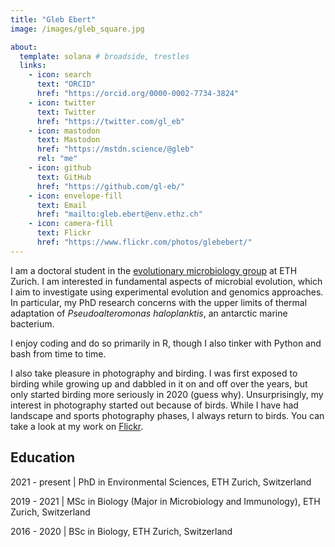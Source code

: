 ```yaml
---
title: "Gleb Ebert"
image: /images/gleb_square.jpg

about:
  template: solana # broadside, trestles
  links:
    - icon: search
      text: "ORCID"
      href: "https://orcid.org/0000-0002-7734-3824"
    - icon: twitter
      text: Twitter
      href: "https://twitter.com/gl_eb"
    - icon: mastodon
      text: Mastodon
      href: "https://mstdn.science/@gleb"
      rel: "me"
    - icon: github
      text: GitHub
      href: "https://github.com/gl-eb/"
    - icon: envelope-fill
      text: Email
      href: "mailto:gleb.ebert@env.ethz.ch"
    - icon: camera-fill
      text: Flickr
      href: "https://www.flickr.com/photos/glebebert/"
---
```


I am a doctoral student in the [evolutionary microbiology group](https://evomicrobio.ethz.ch/) at ETH Zurich. I am interested in fundamental aspects of microbial evolution, which I aim to investigate using experimental evolution and genomics approaches. In particular, my PhD research concerns with the upper limits of thermal adaptation of *Pseudoalteromonas haloplanktis*, an antarctic marine bacterium.

I enjoy coding and do so primarily in R, though I also tinker with Python and bash from time to time. <!-- Check out my [projects](projects.qmd) page to see some examples that have made it onto GitHub. -->

I also take pleasure in photography and birding. I was first exposed to birding while growing up and dabbled in it on and off over the years, but only started birding more seriously in 2020 (guess why). Unsurprisingly, my interest in photography started out because of birds. While I have had landscape and sports photography phases, I always return to birds. You can <!-- learn more on my [nature](nature.qmd) page or --> take a look at my work on [Flickr](https://www.flickr.com/photos/glebebert/).

## Education

2021 - present | PhD in Environmental Sciences, ETH Zurich, Switzerland

2019 - 2021 | MSc in Biology (Major in Microbiology and Immunology), ETH Zurich, Switzerland

2016 - 2020 | BSc in Biology, ETH Zurich, Switzerland
